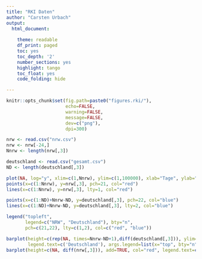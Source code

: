 ```yaml
---
title: "RKI Daten"
author: "Carsten Urbach"
output:
  html_document:
    
    theme: readable
    df_print: paged
    toc: yes
    toc_depth: '2'
    number_sections: yes
    highlight: tango
    toc_float: yes
    code_folding: hide

---
```



```r
knitr::opts_chunk$set(fig.path=paste0("figures.rki/"),
                      echo=FALSE,
                      warning=FALSE,
                      message=FALSE,
                      dev=c("png"),
                      dpi=300)

nrw <- read.csv("nrw.csv")
nrw <- nrw[-24,]
Nnrw <- length(nrw[,3])

deutschland <- read.csv("gesamt.csv")
ND <- length(deutschland[,3])
```

```r
plot(NA, log="y", xlim=c(1,Nnrw), ylim=c(1,100000), xlab="Tage", ylab="Anzahl")
points(x=c(1:Nnrw), y=nrw[,3], pch=21, col="red")
lines(x=c(1:Nnrw), y=nrw[,3], lty=1, col="red")

points(x=c(1:ND)+Nnrw-ND, y=deutschland[,3], pch=22, col="blue")
lines(x=c(1:ND)+Nnrw-ND, y=deutschland[,3], lty=2, col="blue")

legend("topleft",
       legend=c("NRW", "Deutschland"), bty="n",
       pch=c(21,22), lty=c(1,2), col=c("red", "blue"))
```

```r
barplot(height=c(rep(NA, times=Nnrw-ND+1),diff(deutschland[,3])), ylim=c(0,10000), xlim=c(1,Nnrw), names.arg=nrw[,1],
        legend.text=c('Deutschland'), args.legend=list(x="top", bty="n"), ylab=c("Änderung zum Vortag"))
barplot(height=c(NA, diff(nrw[,3])), add=TRUE, col="red", legend.text=c("NRW"), args.legend=list(x="topleft", bty="n"))
```
